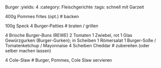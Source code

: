 Burger
:yields: 4
:category: Fleischgerichte
:tags: schnell mit Garzeit

400g Pommes frites (opt.)
# backen

100g Speck
4 Burger-Patties
# braten / grillen

4 Brioche Burger-Buns (REWE)
2 Tomaten
1 Zwiebel, rot
1 Glas Gewürzgurken (Burger-Gurken); in Scheiben
1 Römersalat
1 Burger-Soße / Tomatenketchup / Mayonnaise
4 Scheiben Cheddar
# zubereiten (oder selber machen lassen)

4 Cole-Slaw
# Burger, Pommes, Cole Slaw servieren